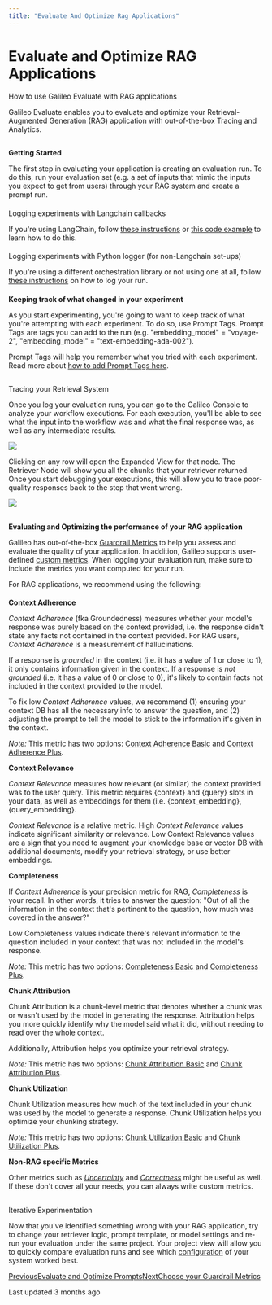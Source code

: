 ```yaml
---
title: "Evaluate And Optimize Rag Applications"
---
```


# Evaluate and Optimize RAG Applications

How to use Galileo Evaluate with RAG applications

Galileo Evaluate enables you to evaluate and optimize your Retrieval-Augmented Generation (RAG) application with out-of-the-box Tracing and Analytics.

## 

[](#getting-started)

**Getting Started**

The first step in evaluating your application is creating an evaluation run. To do this, run your evaluation set (e.g. a set of inputs that mimic the inputs you expect to get from users) through your RAG system and create a prompt run.

#### 

[](#logging-experiments-with-langchain-callbacks)

Logging experiments with Langchain callbacks

If you're using LangChain, follow [these instructions](/galileo/gen-ai-studio-products/galileo-evaluate/quickstart/integrating-evaluate-into-my-existing-application#langchain) or [this code example](/galileo/gen-ai-studio-products/galileo-evaluate/how-to/using-prompt-with-chains-or-multi-step-workflows/examples-with-langchain) to learn how to do this.

#### 

[](#logging-experiments-with-python-logger-for-non-langchain-set-ups)

Logging experiments with Python logger (for non-Langchain set-ups)

If you're using a different orchestration library or not using one at all, follow [these instructions](/galileo/gen-ai-studio-products/galileo-evaluate/quickstart/integrating-evaluate-into-my-existing-application#custom-logging) on how to log your run.

#### 

[](#keeping-track-of-what-changed-in-your-experiment)

**Keeping track of what changed in your experiment**

As you start experimenting, you're going to want to keep track of what you're attempting with each experiment. To do so, use Prompt Tags. Prompt Tags are tags you can add to the run (e.g. "embedding\_model" = "voyage-2", "embedding\_model" = "text-embedding-ada-002").

Prompt Tags will help you remember what you tried with each experiment. Read more about [how to add Prompt Tags here](/galileo/gen-ai-studio-products/galileo-evaluate/how-to/adding-tags-to-prompt-runs).

## 

[](#tracing-your-retrieval-system)

Tracing your Retrieval System

Once you log your evaluation runs, you can go to the Galileo Console to analyze your workflow executions. For each execution, you'll be able to see what the input into the workflow was and what the final response was, as well as any intermediate results.

![](https://docs.rungalileo.io/~gitbook/image?url=https%3A%2F%2F1924900477-files.gitbook.io%2F%7E%2Ffiles%2Fv0%2Fb%2Fgitbook-x-prod.appspot.com%2Fo%2Fspaces%252F4jVWiQpRqmi04OnqZmn2%252Fuploads%252F5Wk0WPrY2IWP5q2Z9zfJ%252Fimage.png%3Falt%3Dmedia%26token%3D67539488-768b-458d-b364-4b1f269f3f31&width=768&dpr=4&quality=100&sign=aa4b0608&sv=1)

Clicking on any row will open the Expanded View for that node. The Retriever Node will show you all the chunks that your retriever returned. Once you start debugging your executions, this will allow you to trace poor-quality responses back to the step that went wrong.

![](https://docs.rungalileo.io/~gitbook/image?url=https%3A%2F%2F1924900477-files.gitbook.io%2F%7E%2Ffiles%2Fv0%2Fb%2Fgitbook-x-prod.appspot.com%2Fo%2Fspaces%252F4jVWiQpRqmi04OnqZmn2%252Fuploads%252FHnoWsrZ3jKziqLgUsQeC%252Fimage.png%3Falt%3Dmedia%26token%3D7c371bb9-34fd-49c8-b292-de4b6574f678&width=768&dpr=4&quality=100&sign=a18ade7&sv=1)

## 

[](#evaluating-and-optimizing-the-performance-of-your-rag-application)

**Evaluating and Optimizing the performance of your RAG application**

Galileo has out-of-the-box [Guardrail Metrics](/galileo/gen-ai-studio-products/guardrail-store) to help you assess and evaluate the quality of your application. In addition, Galileo supports user-defined [custom metrics](/galileo/gen-ai-studio-products/galileo-evaluate/how-to/choosing-your-guardrail-metrics). When logging your evaluation run, make sure to include the metrics you want computed for your run.

For RAG applications, we recommend using the following:

#### 

[](#context-adherence)

**Context Adherence**

_Context Adherence_ (fka Groundedness) measures whether your model's response was purely based on the context provided, i.e. the response didn't state any facts not contained in the context provided. For RAG users, _Context Adherence_ is a measurement of hallucinations.

If a response is _grounded_ in the context (i.e. it has a value of 1 or close to 1), it only contains information given in the context. If a response is _not grounded_ (i.e. it has a value of 0 or close to 0), it's likely to contain facts not included in the context provided to the model.

To fix low _Context Adherence_ values, we recommend (1) ensuring your context DB has all the necessary info to answer the question, and (2) adjusting the prompt to tell the model to stick to the information it's given in the context.

_Note:_ This metric has two options: [Context Adherence Basic](/galileo/gen-ai-studio-products/guardrail-store/context-adherence/context-adherence-basic) and [Context Adherence Plus](/galileo/gen-ai-studio-products/guardrail-store/context-adherence/groundedness).

**Context Relevance**

_Context Relevance_ measures how relevant (or similar) the context provided was to the user query. This metric requires {context} and {query} slots in your data, as well as embeddings for them (i.e. {context_embedding}, {query_embedding}.

_Context Relevance_ is a relative metric. High _Context Relevance_ values indicate significant similarity or relevance. Low Context Relevance values are a sign that you need to augment your knowledge base or vector DB with additional documents, modify your retrieval strategy, or use better embeddings.

**Completeness**

If _Context Adherence_ is your precision metric for RAG, _Completeness_ is your recall. In other words, it tries to answer the question: "Out of all the information in the context that's pertinent to the question, how much was covered in the answer?"

Low Completeness values indicate there's relevant information to the question included in your context that was not included in the model's response.

_Note:_ This metric has two options: [Completeness Basic](/galileo/gen-ai-studio-products/guardrail-store/completeness/completeness-basic) and [Completeness Plus](/galileo/gen-ai-studio-products/guardrail-store/completeness/completeness).

**Chunk Attribution**

Chunk Attribution is a chunk-level metric that denotes whether a chunk was or wasn't used by the model in generating the response. Attribution helps you more quickly identify why the model said what it did, without needing to read over the whole context.

Additionally, Attribution helps you optimize your retrieval strategy.

_Note:_ This metric has two options: [Chunk Attribution Basic](/galileo/gen-ai-studio-products/guardrail-store/chunk-attribution/chunk-attribution-basic) and [Chunk Attribution Plus](/galileo/gen-ai-studio-products/guardrail-store/chunk-attribution/chunk-attribution).

**Chunk Utilization**

Chunk Utilization measures how much of the text included in your chunk was used by the model to generate a response. Chunk Utilization helps you optimize your chunking strategy.

_Note:_ This metric has two options: [Chunk Utilization Basic](/galileo/gen-ai-studio-products/guardrail-store/chunk-utilization/chunk-utilization-basic) and [Chunk Utilization Plus](/galileo/gen-ai-studio-products/guardrail-store/chunk-utilization/chunk-utilization).

**Non-RAG specific Metrics**

Other metrics such as [_Uncertainty_](/galileo/gen-ai-studio-products/guardrail-store/uncertainty) and [_Correctness_](/galileo/gen-ai-studio-products/guardrail-store/factuality) might be useful as well. If these don't cover all your needs, you can always write custom metrics.

## 

[](#iterative-experimentation)

Iterative Experimentation

Now that you've identified something wrong with your RAG application, try to change your retriever logic, prompt template, or model settings and re-run your evaluation under the same project. Your project view will allow you to quickly compare evaluation runs and see which [configuration](/galileo/gen-ai-studio-products/galileo-evaluate/how-to/using-prompt-with-rag-or-vector-databases#keeping-track-of-what-changed-in-your-experiment) of your system worked best.

[PreviousEvaluate and Optimize Prompts](/galileo/gen-ai-studio-products/galileo-evaluate/how-to/evaluate-and-optimize-prompts)[NextChoose your Guardrail Metrics](/galileo/gen-ai-studio-products/galileo-evaluate/how-to/choosing-your-guardrail-metrics)

Last updated 3 months ago